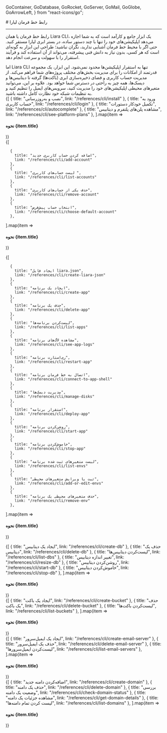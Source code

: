 
  GoContainer,
  GoDatabase,
  GoRocket,
  GoServer,
  GoMail,
  GoGlobe,
  GoArrowLeft,
} from "react-icons/go";


<Layout>
<Head>
<title>مستندات cli - لیارا</title>
<meta property="og:title" content="مستندات خدمات رایانش ابری لیارا" />
<meta property="og:description" content="مستندات مربوط به آشنایی با ابزار لیارا سی‌ال‌آی یا رابط خط فرمان لیارا"  />
<meta property="og:image" content="https://files.liara.ir/liara/logos/liara-poster.jpg" />
</Head>
# رابط خط فرمان لیارا
<hr className="mb-2" />

رابط خط فرمان یا همان Liara CLI، یک ابزار جامع و کارآمد است که به شما اجازه می‌دهد اپلیکیشن‌های خود را تنها با چند دستور ساده، در بستر ابری لیارا مستقر کنید. حتی اگر با محیط خط فرمان آشنایی ندارید، نگران نباشید؛ طراحی این ابزار به گونه‌ای است که هر کسی، بدون نیاز به دانش فنی پیشرفته، می‌تواند از آن استفاده کند و فرآیند استقرار را با سهولت و سرعت انجام دهد.
<div className="h-2" />
اما Liara CLI تنها به استقرار اپلیکیشن‌ها محدود نمی‌شود. این ابزار، یک مجموعه قدرتمند از امکانات را برای مدیریت بخش‌های مختلف پروژه‌های شما فراهم می‌کند. از مدیریت حساب کاربری و فضای ذخیره‌سازی ابری (باکت‌ها) گرفته تا دیتابیس‌ها و دیسک‌ها، همه چیز به راحتی در دسترس شما خواهد بود. علاوه بر این، می‌توانید متغیرهای محیطی اپلیکیشن‌های خود را مدیریت کنید، سرویس‌های ایمیل را تنظیم کنید و به تنظیمات شبکه خود نظارت کامل داشته باشید.


<Section id="initial-commands" title="دستورات آغازین" />
<div className="grid md:grid-cols-2 gap-4">
            {[
      {
        title: "نصب و به‌روزرسانی",
        link: "/references/cli/install"
      },
      {
        title: "ورود به حساب کاربری",
        link: "/references/cli/login"
      },
      {
        title: "تکمیل خودکار دستورات",
        link: "/references/cli/autocomplete"
      },
      {
        title: "مشاهده پلن‌های پلتفرم و دیتابیس",
        link: "/references/cli/see-platform-plans"
      },
  ].map(item =>
              <Link href={item.link}>
                <Card className="flex cursor-pointer w-full items-center justify-between">
                  <div className="flex items-center gap-3">
                    <h4>
                      نحوه {item.title}
                    </h4>
                  </div>
                  <GoArrowLeft className="ml-1" />
                </Card>
              </Link>
            )}
          </div>

<Section id="account-commands" title="دستورات مربوط به حساب کاربری" />
<div className="grid md:grid-cols-2 gap-4">
            {[

      {
        title: "اضافه کردن حساب کاربری جدید",
        link: "/references/cli/add-account"
      },
      {
        title: "لیست حساب‌های کاربری ",
        link: "/references/cli/list-accounts"
      },
      {
        title: "حذف یکی از حساب‌های کاربری",
        link: "/references/cli/remove-account"
      },
      {
        title: "انتخاب حساب پیش‌فرض",
        link: "/references/cli/choose-default-account"
      },

  ].map(item =>
              <Link href={item.link}>
                <Card className="flex cursor-pointer w-full items-center justify-between">
                  <div className="flex items-center gap-3">
                    <h4>
                      نحوه {item.title}
                    </h4>
                  </div>
                  <GoArrowLeft className="ml-1" />
                </Card>
              </Link>
            )}
          </div>

<Section id="paas-commands" title="دستورات مربوط به پلتفرم" />
<div className="grid md:grid-cols-2 gap-4">
            {[

      {
        title: "ایجاد فایل liara.json",
        link: "/references/cli/create-liara-json"
      },
      {
        title: "ایجاد یک برنامه",
        link: "/references/cli/create-app"
      },
      {
        title: "حذف یک برنامه",
        link: "/references/cli/delete-app"
      },
      {
        title: "لیست‌کردن برنامه‌ها",
        link: "/references/cli/list-apps"
      },
      {
        title: "مشاهده لاگ‌های برنامه",
        link: "/references/cli/see-app-logs"
      },
      {
        title: "ری‌استارت برنامه",
        link: "/references/cli/restart-app"
      },
      {
        title: "اتصال به خط فرمان برنامه",
        link: "/references/cli/connect-to-app-shell"
      },
      {
        title: "مدیریت دیسک‌ها",
        link: "/references/cli/manage-disks"
      },
      {
        title: "استقرار برنامه",
        link: "/references/cli/deploy-app"
      },
      {
        title: "روشن‌کردن برنامه",
        link: "/references/cli/start-app"
      },
      {
        title: "خاموش‌کردن برنامه",
        link: "/references/cli/stop-app"
      },
      {
        title: "لیست متغیرهای ثبت شده برنامه",
        link: "/references/cli/list-envs"
      },
      {
        title: "ثبت یا ویرایش متغیرهای محیطی",
        link: "/references/cli/add-or-edit-envs"
      },
      {
        title: "حذف متغیرهای محیطی یک برنامه",
        link: "/references/cli/remove-env"
      },
  ].map(item =>
              <Link href={item.link}>
                <Card className="flex cursor-pointer w-full items-center justify-between">
                  <div className="flex items-center gap-3">
                    <h4>
                      نحوه {item.title}
                    </h4>
                  </div>
                  <GoArrowLeft className="ml-1" />
                </Card>
              </Link>
            )}
          </div>

<Section id="dbaas-commands" title="دستورات مربوط به دیتابیس" />
<div className="grid md:grid-cols-3 gap-4">
            {[
      {
        title: "ایجاد یک دیتابیس",
        link: "/references/cli/create-db"
      },
      {
        title: "حذف یک دیتابیس",
        link: "/references/cli/delete-db"
      },
      {
        title: "لیست‌کردن دیتابیس‌ها",
        link: "/references/cli/list-dbs"
      },
      {
        title: "تغییر اندازه دیتابیس",
        link: "/references/cli/resize-db"
      },
      {
        title: "روشن‌کردن دیتابیس",
        link: "/references/cli/start-db"
      },
      {
        title: "خاموش‌کردن دیتابیس",
        link: "/references/cli/stop-db"
      },
  ].map(item =>
              <Link href={item.link}>
                <Card className="flex cursor-pointer w-full items-center justify-between">
                  <div className="flex items-center gap-3">
                    <h4>
                      نحوه {item.title}
                    </h4>
                  </div>
                  <GoArrowLeft className="ml-1" />
                </Card>
              </Link>
            )}
          </div>

<Section id="bucket-commands" title="دستورات مربوط به فضای ذخیره‌سازی" />
<div className="grid md:grid-cols-3 gap-4">
            {[
      {
        title: "ایجاد یک باکت",
        link: "/references/cli/create-bucket"
      },
      {
        title: "حذف یک باکت",
        link: "/references/cli/delete-bucket"
      },
      {
        title: "لیست‌کردن باکت‌ها",
        link: "/references/cli/list-buckets"
      },
  ].map(item =>
              <Link href={item.link}>
                <Card className="flex cursor-pointer w-full items-center justify-between">
                  <div className="flex items-center gap-3">
                    <h4>
                      نحوه {item.title}
                    </h4>
                  </div>
                  <GoArrowLeft className="ml-1" />
                </Card>
              </Link>
            )}
          </div>

<Section id="email-commands" title="دستورات مربوط به ایمیل‌سرور" />
<div className="grid md:grid-cols-3 gap-4">
            {[
      {
        title: "ایجاد یک ایمیل‌سرور",
        link: "/references/cli/create-email-server"
      },
      {
        title: "حذف یک ایمیل‌سرور",
        link: "/references/cli/delete-email-server"
      },
      {
        title: "لیست‌کردن ایمیل‌سرور‌ها",
        link: "/references/cli/list-email-servers"
      },
  ].map(item =>
              <Link href={item.link}>
                <Card className="flex cursor-pointer w-full items-center justify-between">
                  <div className="flex items-center gap-3">
                    <h4>
                      نحوه {item.title}
                    </h4>
                  </div>
                  <GoArrowLeft className="ml-1" />
                </Card>
              </Link>
            )}
          </div>


<Section id="dns-commands" title="دستورات مربوط به سامانه مدیریت دامنه" />
<div className="grid md:grid-cols-3 gap-4">
            {[
      {
        title: "اضافه‌کردن دامنه جدید",
        link: "/references/cli/create-domain"
      },
      {
        title: "حذف یک دامنه",
        link: "/references/cli/delete-domain"
      },
      {
        title: "بررسی وضعیت یک دامنه",
        link: "/references/cli/check-domain-status"
      },
      {
        title: "مشاهده جزئیات یک دامنه",
        link: "/references/cli/get-domain-details"
      },
      {
        title: "لیست کردن تمام دامنه‌ها",
        link: "/references/cli/list-domains"
      },
  ].map(item =>
              <Link href={item.link}>
                <Card className="flex cursor-pointer w-full items-center justify-between">
                  <div className="flex items-center gap-3">
                    <h4>
                      نحوه {item.title}
                    </h4>
                  </div>
                  <GoArrowLeft className="ml-1" />
                </Card>
              </Link>
            )}
          </div>


<br />

</Layout>